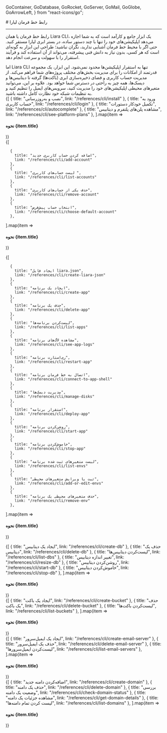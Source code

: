 
  GoContainer,
  GoDatabase,
  GoRocket,
  GoServer,
  GoMail,
  GoGlobe,
  GoArrowLeft,
} from "react-icons/go";


<Layout>
<Head>
<title>مستندات cli - لیارا</title>
<meta property="og:title" content="مستندات خدمات رایانش ابری لیارا" />
<meta property="og:description" content="مستندات مربوط به آشنایی با ابزار لیارا سی‌ال‌آی یا رابط خط فرمان لیارا"  />
<meta property="og:image" content="https://files.liara.ir/liara/logos/liara-poster.jpg" />
</Head>
# رابط خط فرمان لیارا
<hr className="mb-2" />

رابط خط فرمان یا همان Liara CLI، یک ابزار جامع و کارآمد است که به شما اجازه می‌دهد اپلیکیشن‌های خود را تنها با چند دستور ساده، در بستر ابری لیارا مستقر کنید. حتی اگر با محیط خط فرمان آشنایی ندارید، نگران نباشید؛ طراحی این ابزار به گونه‌ای است که هر کسی، بدون نیاز به دانش فنی پیشرفته، می‌تواند از آن استفاده کند و فرآیند استقرار را با سهولت و سرعت انجام دهد.
<div className="h-2" />
اما Liara CLI تنها به استقرار اپلیکیشن‌ها محدود نمی‌شود. این ابزار، یک مجموعه قدرتمند از امکانات را برای مدیریت بخش‌های مختلف پروژه‌های شما فراهم می‌کند. از مدیریت حساب کاربری و فضای ذخیره‌سازی ابری (باکت‌ها) گرفته تا دیتابیس‌ها و دیسک‌ها، همه چیز به راحتی در دسترس شما خواهد بود. علاوه بر این، می‌توانید متغیرهای محیطی اپلیکیشن‌های خود را مدیریت کنید، سرویس‌های ایمیل را تنظیم کنید و به تنظیمات شبکه خود نظارت کامل داشته باشید.


<Section id="initial-commands" title="دستورات آغازین" />
<div className="grid md:grid-cols-2 gap-4">
            {[
      {
        title: "نصب و به‌روزرسانی",
        link: "/references/cli/install"
      },
      {
        title: "ورود به حساب کاربری",
        link: "/references/cli/login"
      },
      {
        title: "تکمیل خودکار دستورات",
        link: "/references/cli/autocomplete"
      },
      {
        title: "مشاهده پلن‌های پلتفرم و دیتابیس",
        link: "/references/cli/see-platform-plans"
      },
  ].map(item =>
              <Link href={item.link}>
                <Card className="flex cursor-pointer w-full items-center justify-between">
                  <div className="flex items-center gap-3">
                    <h4>
                      نحوه {item.title}
                    </h4>
                  </div>
                  <GoArrowLeft className="ml-1" />
                </Card>
              </Link>
            )}
          </div>

<Section id="account-commands" title="دستورات مربوط به حساب کاربری" />
<div className="grid md:grid-cols-2 gap-4">
            {[

      {
        title: "اضافه کردن حساب کاربری جدید",
        link: "/references/cli/add-account"
      },
      {
        title: "لیست حساب‌های کاربری ",
        link: "/references/cli/list-accounts"
      },
      {
        title: "حذف یکی از حساب‌های کاربری",
        link: "/references/cli/remove-account"
      },
      {
        title: "انتخاب حساب پیش‌فرض",
        link: "/references/cli/choose-default-account"
      },

  ].map(item =>
              <Link href={item.link}>
                <Card className="flex cursor-pointer w-full items-center justify-between">
                  <div className="flex items-center gap-3">
                    <h4>
                      نحوه {item.title}
                    </h4>
                  </div>
                  <GoArrowLeft className="ml-1" />
                </Card>
              </Link>
            )}
          </div>

<Section id="paas-commands" title="دستورات مربوط به پلتفرم" />
<div className="grid md:grid-cols-2 gap-4">
            {[

      {
        title: "ایجاد فایل liara.json",
        link: "/references/cli/create-liara-json"
      },
      {
        title: "ایجاد یک برنامه",
        link: "/references/cli/create-app"
      },
      {
        title: "حذف یک برنامه",
        link: "/references/cli/delete-app"
      },
      {
        title: "لیست‌کردن برنامه‌ها",
        link: "/references/cli/list-apps"
      },
      {
        title: "مشاهده لاگ‌های برنامه",
        link: "/references/cli/see-app-logs"
      },
      {
        title: "ری‌استارت برنامه",
        link: "/references/cli/restart-app"
      },
      {
        title: "اتصال به خط فرمان برنامه",
        link: "/references/cli/connect-to-app-shell"
      },
      {
        title: "مدیریت دیسک‌ها",
        link: "/references/cli/manage-disks"
      },
      {
        title: "استقرار برنامه",
        link: "/references/cli/deploy-app"
      },
      {
        title: "روشن‌کردن برنامه",
        link: "/references/cli/start-app"
      },
      {
        title: "خاموش‌کردن برنامه",
        link: "/references/cli/stop-app"
      },
      {
        title: "لیست متغیرهای ثبت شده برنامه",
        link: "/references/cli/list-envs"
      },
      {
        title: "ثبت یا ویرایش متغیرهای محیطی",
        link: "/references/cli/add-or-edit-envs"
      },
      {
        title: "حذف متغیرهای محیطی یک برنامه",
        link: "/references/cli/remove-env"
      },
  ].map(item =>
              <Link href={item.link}>
                <Card className="flex cursor-pointer w-full items-center justify-between">
                  <div className="flex items-center gap-3">
                    <h4>
                      نحوه {item.title}
                    </h4>
                  </div>
                  <GoArrowLeft className="ml-1" />
                </Card>
              </Link>
            )}
          </div>

<Section id="dbaas-commands" title="دستورات مربوط به دیتابیس" />
<div className="grid md:grid-cols-3 gap-4">
            {[
      {
        title: "ایجاد یک دیتابیس",
        link: "/references/cli/create-db"
      },
      {
        title: "حذف یک دیتابیس",
        link: "/references/cli/delete-db"
      },
      {
        title: "لیست‌کردن دیتابیس‌ها",
        link: "/references/cli/list-dbs"
      },
      {
        title: "تغییر اندازه دیتابیس",
        link: "/references/cli/resize-db"
      },
      {
        title: "روشن‌کردن دیتابیس",
        link: "/references/cli/start-db"
      },
      {
        title: "خاموش‌کردن دیتابیس",
        link: "/references/cli/stop-db"
      },
  ].map(item =>
              <Link href={item.link}>
                <Card className="flex cursor-pointer w-full items-center justify-between">
                  <div className="flex items-center gap-3">
                    <h4>
                      نحوه {item.title}
                    </h4>
                  </div>
                  <GoArrowLeft className="ml-1" />
                </Card>
              </Link>
            )}
          </div>

<Section id="bucket-commands" title="دستورات مربوط به فضای ذخیره‌سازی" />
<div className="grid md:grid-cols-3 gap-4">
            {[
      {
        title: "ایجاد یک باکت",
        link: "/references/cli/create-bucket"
      },
      {
        title: "حذف یک باکت",
        link: "/references/cli/delete-bucket"
      },
      {
        title: "لیست‌کردن باکت‌ها",
        link: "/references/cli/list-buckets"
      },
  ].map(item =>
              <Link href={item.link}>
                <Card className="flex cursor-pointer w-full items-center justify-between">
                  <div className="flex items-center gap-3">
                    <h4>
                      نحوه {item.title}
                    </h4>
                  </div>
                  <GoArrowLeft className="ml-1" />
                </Card>
              </Link>
            )}
          </div>

<Section id="email-commands" title="دستورات مربوط به ایمیل‌سرور" />
<div className="grid md:grid-cols-3 gap-4">
            {[
      {
        title: "ایجاد یک ایمیل‌سرور",
        link: "/references/cli/create-email-server"
      },
      {
        title: "حذف یک ایمیل‌سرور",
        link: "/references/cli/delete-email-server"
      },
      {
        title: "لیست‌کردن ایمیل‌سرور‌ها",
        link: "/references/cli/list-email-servers"
      },
  ].map(item =>
              <Link href={item.link}>
                <Card className="flex cursor-pointer w-full items-center justify-between">
                  <div className="flex items-center gap-3">
                    <h4>
                      نحوه {item.title}
                    </h4>
                  </div>
                  <GoArrowLeft className="ml-1" />
                </Card>
              </Link>
            )}
          </div>


<Section id="dns-commands" title="دستورات مربوط به سامانه مدیریت دامنه" />
<div className="grid md:grid-cols-3 gap-4">
            {[
      {
        title: "اضافه‌کردن دامنه جدید",
        link: "/references/cli/create-domain"
      },
      {
        title: "حذف یک دامنه",
        link: "/references/cli/delete-domain"
      },
      {
        title: "بررسی وضعیت یک دامنه",
        link: "/references/cli/check-domain-status"
      },
      {
        title: "مشاهده جزئیات یک دامنه",
        link: "/references/cli/get-domain-details"
      },
      {
        title: "لیست کردن تمام دامنه‌ها",
        link: "/references/cli/list-domains"
      },
  ].map(item =>
              <Link href={item.link}>
                <Card className="flex cursor-pointer w-full items-center justify-between">
                  <div className="flex items-center gap-3">
                    <h4>
                      نحوه {item.title}
                    </h4>
                  </div>
                  <GoArrowLeft className="ml-1" />
                </Card>
              </Link>
            )}
          </div>


<br />

</Layout>